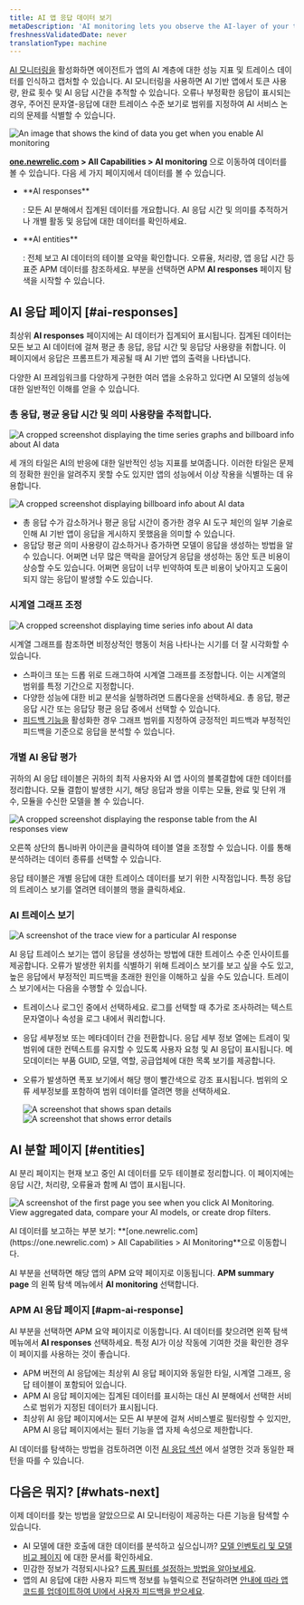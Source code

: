 ```yaml
---
title: AI 앱 응답 데이터 보기
metaDescription: 'AI monitoring lets you observe the AI-layer of your tech stack, giving you a holistic overview of the health and performance of your AI-powered app.'
freshnessValidatedDate: never
translationType: machine
---
```


[AI 모니터링을](/docs/ai-monitoring/intro-to-ai-monitoring) 활성화하면 에이전트가 앱의 AI 계층에 대한 성능 지표 및 트레이스 데이터를 인식하고 캡처할 수 있습니다. AI 모니터링을 사용하면 AI 기반 앱에서 토큰 사용량, 완료 횟수 및 AI 응답 시간을 추적할 수 있습니다. 오류나 부정확한 응답이 표시되는 경우, 주어진 문자열-응답에 대한 트레이스 수준 보기로 범위를 지정하여 AI 서비스 논리의 문제를 식별할 수 있습니다.

<img
  title="AI responses data"
  alt="An image that shows the kind of data you get when you enable AI monitoring"
  src="/images/ai_screenshot-full_intro-ai-ui.webp"
/>

<DNT>**[one.newrelic.com](https://one.newrelic.com) > All Capabilities > AI monitoring**</DNT> 으로 이동하여 데이터를 볼 수 있습니다. 다음 세 가지 페이지에서 데이터를 볼 수 있습니다.

* <DNT>
    **AI responses**
  </DNT>

  : 모든 AI 분해에서 집계된 데이터를 개요합니다. AI 응답 시간 및 의미를 추적하거나 개별 활동 및 응답에 대한 데이터를 확인하세요.

* <DNT>
    **AI entities**
  </DNT>

  : 전체 보고 AI 데이터의 테이블 요약을 확인합니다. 오류율, 처리량, 앱 응답 시간 등 표준 APM 데이터를 참조하세요. 부분을 선택하면 APM **AI responses** 페이지 탐색을 시작할 수 있습니다.

## AI 응답 페이지 [#ai-responses]

최상위 <DNT>**AI responses**</DNT> 페이지에는 AI 데이터가 집계되어 표시됩니다. 집계된 데이터는 모든 보고 AI 데이터에 걸쳐 평균 총 응답, 응답 시간 및 응답당 사용량을 취합니다. 이 페이지에서 응답은 프롬프트가 제공될 때 AI 기반 앱의 출력을 나타냅니다.

다양한 AI 프레임워크를 다양하게 구현한 여러 앱을 소유하고 있다면 AI 모델의 성능에 대한 일반적인 이해를 얻을 수 있습니다.

### 총 응답, 평균 응답 시간 및 의미 사용량을 추적합니다.

<img
  title="AI responses response billboard and time series graphs"
  alt="A cropped screenshot displaying the time series graphs and billboard info about AI data"
  src="/images/ai_screenshot-crop_timeseries-billboard.webp"
/>

세 개의 타일은 AI의 반응에 대한 일반적인 성능 지표를 보여줍니다. 이러한 타일은 문제의 정확한 원인을 알려주지 못할 수도 있지만 앱의 성능에서 이상 작용을 식별하는 데 유용합니다.

<img
  title="Three tiles to show spikes and drops in response usage"
  alt="A cropped screenshot displaying billboard info about AI data"
  src="/images/ai_screenshot-crop_billboard.webp"
/>

* 총 응답 수가 감소하거나 평균 응답 시간이 증가한 경우 AI 도구 체인의 일부 기술로 인해 AI 기반 앱이 응답을 게시하지 못했음을 의미할 수 있습니다.
* 응답당 평균 의미 사용량이 감소하거나 증가하면 모델이 응답을 생성하는 방법을 알 수 있습니다. 어쩌면 너무 많은 맥락을 끌어당겨 응답을 생성하는 동안 토큰 비용이 상승할 수도 있습니다. 어쩌면 응답이 너무 빈약하여 토큰 비용이 낮아지고 도움이 되지 않는 응답이 발생할 수도 있습니다.

### 시계열 그래프 조정

<img
  title="AI time series graphs"
  alt="A cropped screenshot displaying time series info about AI data"
  src="/images/ai_screenshot-crop_Cropped-image-of-AI-timeseries.webp"
/>

시계열 그래프를 참조하면 비정상적인 행동이 처음 나타나는 시기를 더 잘 시각화할 수 있습니다.

* 스파이크 또는 드롭 위로 드래그하여 시계열 그래프를 조정합니다. 이는 시계열의 범위를 특정 기간으로 지정합니다.
* 다양한 성능에 대한 비교 분석을 실행하려면 드롭다운을 선택하세요. 총 응답, 평균 응답 시간 또는 응답당 평균 응답 중에서 선택할 수 있습니다.
* [피드백 기능을](/docs/ai-monitoring/customize-agent-ai-monitoring) 활성화한 경우 그래프 범위를 지정하여 긍정적인 피드백과 부정적인 피드백을 기준으로 응답을 분석할 수 있습니다.

### 개별 AI 응답 평가

귀하의 AI 응답 테이블은 귀하의 최적 사용자와 AI 앱 사이의 블록결합에 대한 데이터를 정리합니다. 모듈 결합이 발생한 시기, 해당 응답과 쌍을 이루는 모듈, 완료 및 단위 개수, 모듈을 수신한 모델을 볼 수 있습니다.

<img
  title="AI response page response table"
  alt="A cropped screenshot displaying the response table from the AI responses view"
  src="/images/ai_screenshot-crop_response-table.webp"
/>

오른쪽 상단의 톱니바퀴 아이콘을 클릭하여 테이블 열을 조정할 수 있습니다. 이를 통해 분석하려는 데이터 종류를 선택할 수 있습니다.

응답 테이블은 개별 응답에 대한 트레이스 데이터를 보기 위한 시작점입니다. 특정 응답의 트레이스 보기를 열려면 테이블의 행을 클릭하세요.

### AI 트레이스 보기

<img
  title="AI response trace view"
  alt="A screenshot of the trace view for a particular AI response"
  src="/images/ai_screenshot-full_trace-view-ai-response.webp"
/>

AI 응답 트레이스 보기는 앱이 응답을 생성하는 방법에 대한 트레이스 수준 인사이트를 제공합니다. 오류가 발생한 위치를 식별하기 위해 트레이스 보기를 보고 싶을 수도 있고, 높은 응답에서 부정적인 피드백을 초래한 원인을 이해하고 싶을 수도 있습니다. 트레이스 보기에서는 다음을 수행할 수 있습니다.

* 트레이스나 로그인 중에서 선택하세요. 로그를 선택할 때 추가로 조사하려는 텍스트 문자열이나 속성을 로그 내에서 쿼리합니다.

* 응답 세부정보 또는 메타데이터 간을 전환합니다. 응답 세부 정보 열에는 트레이 및 범위에 대한 컨텍스트를 유지할 수 있도록 사용자 요청 및 AI 응답이 표시됩니다. 메모데이터는 부품 GUID, 모델, 역할, 공급업체에 대한 목록 보기를 제공합니다.

* 오류가 발생하면 폭포 보기에서 해당 행이 빨간색으로 강조 표시됩니다. 범위의 오류 세부정보를 포함하여 범위 데이터를 열려면 행을 선택하세요.

  <SideBySide>
    <Side>
      <img
        class="unbound"
        title="Span details modal"
        alt="A screenshot that shows span details "
        src="/images/ai_screenshot-crop_trace-waterfall-page-span-details.webp"
      />
    </Side>

    <Side>
      <img
        class="unbound"
        title="Error details modal"
        alt="A screenshot that shows error details "
        src="/images/ai_screenshot-crop_trace-waterfall-page-error-details.webp"
      />
    </Side>
  </SideBySide>

## AI 분할 페이지 [#entities]

AI 분리 페이지는 현재 보고 중인 AI 데이터를 모두 테이블로 정리합니다. 이 페이지에는 응답 시간, 처리량, 오류율과 함께 AI 앱이 표시됩니다.

<img
  title="AI entities page"
  alt="A screenshot of the first page you see when you click AI Monitoring. View aggregated data, compare your AI models, or create drop filters."
  src="/images/ai_screenshot-crop_AI-entities-page.webp"
/>

<figcaption>
  AI 데이터를 보고하는 부분 보기: **[one.newrelic.com](https://one.newrelic.com) > All Capabilities > AI Monitoring**으로 이동합니다.
</figcaption>

AI 부분을 선택하면 해당 앱의 APM 요약 페이지로 이동됩니다. <DNT>**APM summary page**</DNT> 의 왼쪽 탐색 메뉴에서 <DNT>**AI monitoring**</DNT> 선택합니다.

### APM AI 응답 페이지 [#apm-ai-response]

AI 부분을 선택하면 APM 요약 페이지로 이동합니다. AI 데이터를 찾으려면 왼쪽 탐색 메뉴에서 <DNT>**AI responses**</DNT> 선택하세요. 특정 AI가 이상 작동에 기여한 것을 확인한 경우 이 페이지를 사용하는 것이 좋습니다.

* APM 버전의 AI 응답에는 최상위 AI 응답 페이지와 동일한 타일, 시계열 그래프, 응답 테이블이 포함되어 있습니다.
* APM AI 응답 페이지에는 집계된 데이터를 표시하는 대신 AI 분해에서 선택한 서비스로 범위가 지정된 데이터가 표시됩니다.
* 최상위 AI 응답 페이지에서는 모든 AI 부분에 걸쳐 서비스별로 필터링할 수 있지만, APM AI 응답 페이지에서는 필터 기능을 앱 자체 속성으로 제한합니다.

AI 데이터를 탐색하는 방법을 검토하려면 이전 [AI 응답 섹션](#ai-responses) 에서 설명한 것과 동일한 패턴을 따를 수 있습니다.

## 다음은 뭐지? [#whats-next]

이제 데이터를 찾는 방법을 알았으므로 AI 모니터링이 제공하는 다른 기능을 탐색할 수 있습니다.

* AI 모델에 대한 호출에 대한 데이터를 분석하고 싶으십니까? [모델 인벤토리 및 모델 비교 페이지](/docs/ai-monitoring/explore-ai-data/view-model-data) 에 대한 문서를 확인하세요.
* 민감한 정보가 걱정되시나요? [드롭 필터를 설정하는 방법을 알아보세요](/docs/ai-monitoring/drop-sensitive-data).
* 앱의 AI 응답에 대한 사용자 피드백 정보를 뉴렐릭으로 전달하려면 [안내에 따라 앱 코드를 업데이트하여 UI에서 사용자 피드백을 받으세요](/docs/ai-monitoring/customize-agent-ai-monitoring).
